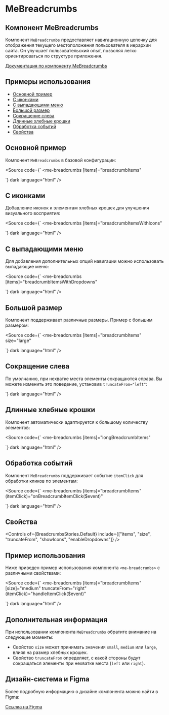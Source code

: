 
<Meta
  title="Components/MeBreadcrumbs"
  component={MeBreadcrumbsComponent}
  of={BreadcrumbsStories}
/>

# MeBreadcrumbs

## Компонент MeBreadcrumbs

Компонент `MeBreadcrumbs` предоставляет навигационную цепочку для отображения текущего местоположения пользователя в иерархии сайта. Он улучшает пользовательский опыт, позволяя легко ориентироваться по структуре приложения.

[Документация по компоненту MeBreadcrumbs](https://your-documentation-link.com/me-breadcrumbs)

<Source of={BreadcrumbsStories.Default} dark language="html" />

## Примеры использования

- [Основной пример](#основной-пример)
- [С иконками](#с-иконками)
- [С выпадающими меню](#с-выпадающими-меню)
- [Большой размер](#большой-размер)
- [Сокращение слева](#сокращение-слева)
- [Длинные хлебные крошки](#длинные-хлебные-крошки)
- [Обработка событий](#обработка-событий)
- [Свойства](#свойства)

## Основной пример

Компонент `MeBreadcrumbs` в базовой конфигурации:

<Canvas of={BreadcrumbsStories.Default} />

<Source
  code={`
<me-breadcrumbs
  [items]="breadcrumbItems"
></me-breadcrumbs>
  `}
  dark
  language="html"
/>

## С иконками

Добавление иконок к элементам хлебных крошек для улучшения визуального восприятия:

<Canvas of={BreadcrumbsStories.WithIcons} />

<Source
  code={`
<me-breadcrumbs
  [items]="breadcrumbItemsWithIcons"
></me-breadcrumbs>
  `}
  dark
  language="html"
/>

## С выпадающими меню

Для добавления дополнительных опций навигации можно использовать выпадающие меню:

<Canvas of={BreadcrumbsStories.WithIconsAndDropdowns} />

<Source
  code={`
<me-breadcrumbs
  [items]="breadcrumbItemsWithDropdowns"
></me-breadcrumbs>
  `}
  dark
  language="html"
/>

## Большой размер

Компонент поддерживает различные размеры. Пример с большим размером:

<Canvas of={BreadcrumbsStories.LongBreadcrumbs} />

<Source
  code={`
<me-breadcrumbs
  [items]="breadcrumbItems"
  size="large"
></me-breadcrumbs>
  `}
  dark
  language="html"
/>

## Сокращение слева

По умолчанию, при нехватке места элементы сокращаются справа. Вы можете изменить это поведение, установив `truncateFrom="left"`:

<Canvas of={BreadcrumbsStories.TruncateFromLeft} />
<Source
  code={`
<me-breadcrumbs
  [items]="breadcrumbItems"
  truncateFrom="left"
></me-breadcrumbs>
  `}
  dark
  language="html"
/>

## Длинные хлебные крошки

Компонент автоматически адаптируется к большому количеству элементов:

<Canvas of={BreadcrumbsStories.LargeSizeBreadcrumbs} />

<Source
  code={`
<me-breadcrumbs
  [items]="longBreadcrumbItems"
></me-breadcrumbs>
  `}
  dark
  language="html"
/>

## Обработка событий

Компонент `MeBreadcrumbs` поддерживает событие `itemClick` для обработки кликов по элементам:

<Source
  code={`
<me-breadcrumbs
  [items]="breadcrumbItems"
  (itemClick)="onBreadcrumbItemClick($event)"
></me-breadcrumbs>
  `}
  dark
  language="html"
/>

## Свойства

<Controls
  of={BreadcrumbsStories.Default}
  include={["items", "size", "truncateFrom", "showIcons", "enableDropdowns"]}
/>

## Пример использования

Ниже приведен пример использования компонента `<me-breadcrumbs>` с различными свойствами:

<Source
  code={`
<me-breadcrumbs
  [items]="breadcrumbItems"
  [size]="medium"
  truncateFrom="right"
  (itemClick)="handleItemClick($event)"
></me-breadcrumbs>
  `}
  dark
  language="html"
/>

## Дополнительная информация

При использовании компонента `MeBreadcrumbs` обратите внимание на следующие моменты:

- Свойство `size` может принимать значения `small`, `medium` или `large`, влияя на размер хлебных крошек.
- Свойство `truncateFrom` определяет, с какой стороны будут сокращаться элементы при нехватке места (`left` или `right`).

## Дизайн-система и Figma

Более подробную информацию о дизайне компонента можно найти в Figma:

[Ссылка на Figma](https://www.figma.com/file/your-design-system-link)
